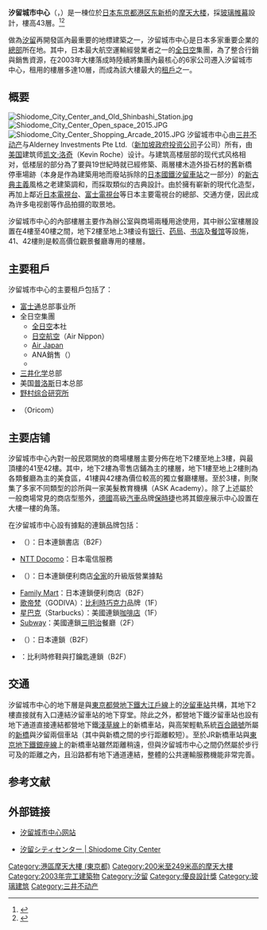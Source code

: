 {{Coord|35|39|55|N|139|45|40|E|display=title|region:JP-13_type:landmark_source:dewiki}}
{{Infobox Skyscraper
| building_name  = 汐留城市中心
| image          = [[Image:Shiodome_City_Center_2018.jpg|250px]]
| caption        =
| year_highest   =
| year_end       =
| plural         =
| location       = [[日本|日本]]<br/>[[東京都|東京都]][[港區_(東京都)|港區]][[東新橋_(東京都港區)|東新橋]]一丁目5番2号
| coordinates    =
| status         =
| groundbreaking =
| start_date     = 2003年1月31日
| completion_date= 2004年2月20日
| est-completion =
| opening        =
| destroyed      =
| use            = 办公楼
| antenna_spire  =
| roof           = 216米
| top_floor      =
| floor_count    = 地上43层地下4层塔楼1层
| elevator_count =
| cost           =
| floor_area     = 187,750平方米
| architect      = [[凯文·洛奇|凯文·洛奇]]
| engineer       =
| contractor     = [[竹中工务店|竹中工务店]]
| developer      =
| owner          = [[三井不动产|三井不动产]]
}}
{{japanese
| japanese=汐留シティセンター
| kana=しおどめシティセンター
| romaji=Shiodome Shiti Sentā}}

'''汐留城市中心'''（{{lang-ja|汐留シティセンター}}，{{lang-en|Shiodome City Center}}）是一棟位於[[日本|日本]][[东京都|东京都]][[港區_(東京都)|港区]][[东新桥_(日本)|东新桥]]的[[摩天大楼|摩天大楼]]，採{{link-en|鋼結構建築|Steel frame|鋼構}}[[玻璃帷幕|玻璃帷幕]]設計，樓高43層。<ref name="SCC SCP">{{cite web |url=http://skyscraperpage.com/cities/?buildingID=4903 |title=Shiodome City Center |accessdate= |publisher=Skyscraperpage.com |archive-date=2013-06-30 |archive-url=https://www.webcitation.org/6HlG5Tvm9?url=http://skyscraperpage.com/cities/?buildingID=4903 |dead-url=no }}</ref><ref name="SCC EMP">{{cite web |url=http://www.emporis.com/en/wm/bu/?id=shiodomecitycenter-tokyo-japan |title=Shiodome City Center |accessdate= |publisher=Emporis.com |archive-date=2013-06-30 |archive-url=https://www.webcitation.org/6HlG68Oeg?url=http://www.emporis.com/building/shiodomecitycenter-tokyo-japan |dead-url=no }}</ref>

做為[[汐留|汐留]]再開發區內最重要的地標建築之一，汐留城市中心是日本多家重要企業的[[總部|總部]]所在地。其中，日本最大航空運輸經營業者之一的[[全日空|全日空]]集團，為了整合行銷與銷售資源，在2003年大樓落成時陸續將集團內最核心的6家公司遷入汐留城市中心，租用的樓層多達10層，而成為該大樓最大的[[出租|租戶]]之一。

== 概要 ==
[[File:Shiodome_City_Center_and_Old_Shinbashi_Station.jpg|thumb]]
[[File:Shiodome_City_Center_Open_space_2015.JPG|thumb]]
[[File:Shiodome_City_Center_Shopping_Arcade_2015.JPG|thumb]]
汐留城市中心由[[三井不动产|三井不动产]]与Alderney Investments Pte Ltd.（[[新加坡政府投资公司|新加坡政府投资公司]]子公司）所有，由[[美国|美国]]建筑师[[凯文·洛奇|凯文·洛奇]]（Kevin Roche）设计。与建筑高楼层部的现代式风格相对，低楼层的部分為了要與19世紀時就已經修築、兩層樓木造外掛石材的舊新橋停車場跡（本身是作為建築用地而廢站拆除的[[日本國鐵|日本國鐵]][[汐留車站_(日本國鐵)|汐留車站]]之一部分）的[[新古典主義|新古典主義]]風格之老建築調和，而採取類似的古典設計。由於擁有嶄新的現代化造型，再加上鄰近[[日本電視台|日本電視台]]、[[富士電視台|富士電視台]]等日本主要電視台的總部、交通方便，因此成為许多电视剧等作品拍摄的取景地。

汐留城市中心的內部樓層主要作為辦公室與商場兩種用途使用，其中辦公室樓層設置在4樓至40樓之間，地下2樓至地上3樓设有[[银行|银行]]、[[药局|药局]]、[[书店|书店]]及[[餐馆|餐馆]]等設施，41、42樓則是較高價位觀景餐廳專用的樓層。

== 主要租戶 ==
汐留城市中心的主要租戶包括了：

* [[富士通|富士通]]总部事业所
* 全日空集團
** [[全日空|全日空]]本社
** [[日空航空|日空航空]]（Air Nippon）
** [[Air_Japan|Air Japan]]
** ANA銷售（{{lang|ja|ANAセールス}}）
** {{link-ja|全日空商事|全日空商事}}
* [[三井化学|三井化学]]总部
* 美国[[普洛斯|普洛斯]]日本总部{{R|GLP}}
* [[野村综合研究所|野村综合研究所]]
* {{link-ja|奧瑞可恩|オリコム}}（Oricom）

== 主要店铺 ==
汐留城市中心內對一般民眾開放的商場樓層主要分佈在地下2樓至地上3樓，與最頂樓的41至42樓。其中，地下2樓為零售店鋪為主的樓層，地下1樓至地上2樓則為各類餐廳為主的美食區，41樓與42樓為價位較高的獨立餐廳樓層。至於3樓，則聚集了多家不同類型的診所與一家美髮教育機構（ASK Academy）。除了上述屬於一般商場常見的商店型態外，[[德國|德國]]高級[[汽車|汽車]]品牌[[保時捷|保時捷]]也將其銀座展示中心設置在大樓一樓的角落。

在汐留城市中心設有據點的連鎖品牌包括：
* {{link-ja|LIBRO|リブロ}}（{{lang|ja|リブロ}}）：日本連鎖書店（B2F）
* [[NTT_Docomo|NTT Docomo]]：日本電信服務
* {{link-en|Famima!!|Famima!!}}（{{lang|ja|ファミマ!!}}）：日本連鎖便利商店[[全家便利商店|全家]]的升級版營業據點
* [[Family_Mart|Family Mart]]：日本連鎖便利商店（B2F）
* [[歌帝梵|歌帝梵]]（GODIVA）：[[比利時|比利時]][[巧克力|巧克力]]品牌（1F）
* [[星巴克|星巴克]]（Starbucks）：美國連鎖[[咖啡店|咖啡店]]（1F）
* [[賽百味|Subway]]：美國連鎖[[三明治|三明治]]餐廳（2F）
* {{link-ja|Tomod's|トモズ}}（{{lang|ja|トモズ}}）：日本連鎖{{link-ja|藥妝店|ドラッグストア}}（B2F）
* {{link-de|Mister Minit|Mister Minit}}：比利時修鞋與打鑰匙連鎖（B2F）

== 交通 ==
汐留城市中心的地下層是與[[東京都營地下鐵|東京都營地下鐵]][[大江戶線|大江戶線]]上的[[汐留車站|汐留車站]]共構，其地下2樓直接就有入口連結汐留車站的地下穿堂。除此之外，都營地下鐵汐留車站也設有地下通道直接連結都營地下鐵[[淺草線|淺草線]]上的新橋車站，與高架輕軌系統[[百合鷗號|百合鷗號]]所屬的[[新橋站_(日本)|新橋]]與汐留兩個車站（其中與新橋之間的步行距離較短）。至於JR新橋車站與[[東京地下鐵|東京地下鐵]][[銀座線|銀座線]]上的新橋車站雖然距離稍遠，但與汐留城市中心之間仍然屬於步行可及的距離之內，且沿路都有地下通道連結，整體的公共運輸服務機能非常完善。

== 参考文献 ==
{{Reflist|refs=
<ref name="GLP">{{Cite web|url=http://www.glprop.co.jp/about_glp.php|script-title=ja:GLPについて>会社概要|language=ja|archiveurl=https://web.archive.org/web/20140819082605/http://www.glprop.co.jp/about_glp.php|archivedate=2014-08-19|publisher=普洛斯官方網站|date=|accessdate=2014-08-17|dead-url=yes}}</ref>
|
}}

== 外部链接 ==
{{commonscat|Shiodome City Center}}
* {{ja}}[http://www.shiodomecitycenter.com/ 汐留城市中心网站] {{Wayback|url=http://www.shiodomecitycenter.com/ |date=20200514055541 }}
* [https://www.shiodome-cc.com/ 汐留シティセンター | Shiodome City Center] {{Wayback|url=https://www.shiodome-cc.com/ |date=20210113101101 }}

{{东京都摩天大楼}}
{{摩天大楼}}
{{Portal bar|日本|企業}}

{{DEFAULTSORT:Shiodome City Center}}
[[Category:港區摩天大樓_(東京都)|Category:港區摩天大樓 (東京都)]]
[[Category:200米至249米高的摩天大樓|Category:200米至249米高的摩天大樓]]
[[Category:2003年完工建築物|Category:2003年完工建築物]]
[[Category:汐留|Category:汐留]]
[[Category:優良設計獎|Category:優良設計獎]]
[[Category:玻璃建筑|Category:玻璃建筑]]
[[Category:三井不动产|Category:三井不动产]]